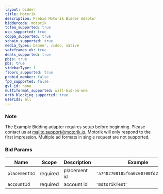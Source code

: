 ```yaml
---
layout: bidder
title: Motorik
description: Prebid Motorik Bidder Adaptor
biddercode: motorik
tcfeu_supported: true
usp_supported: true
coppa_supported: true
schain_supported: true
media_types: banner, video, native
safeframes_ok: true
deals_supported: true
pbjs: true
pbs: true
sidebarType: 1
floors_supported: true
prebid_member: false
fpd_supported: false
gvl_id: none
multiformat_supported: will-bid-on-one
ortb_blocking_supported: true
userIds: all
---
```


### Note

The Example Bidding adapter requires setup before beginning. Please contact us at [mailto:support@motorik.io](support@motorik.io).
Motorik will only respond to the first impression. Multiple ad formats in single request are not supported.

### Bid Params


| Name          | Scope    | Description           | Example   | Type      |
|---------------|----------|-----------------------|-----------|-----------|
| `placementId`      | required | placement id | `'a7402708185f6a0c00700fd21c4260d2'`    | `string` |
| `accountId`      | required | account id | `'motorikTest'`    | `string` |
